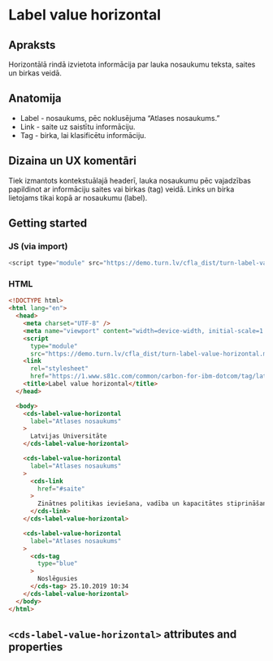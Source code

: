 
# Label value horizontal
## Apraksts
Horizontālā rindā izvietota informācija par lauka nosaukumu teksta, saites un birkas veidā.

## Anatomija
* Label - nosaukums, pēc noklusējuma “Atlases nosaukums.”
* Link - saite uz saistītu informāciju.
* Tag - birka, lai klasificētu informāciju.

## Dizaina un UX komentāri
Tiek izmantots kontekstuālajā headerī, lauka nosaukumu pēc vajadzības papildinot ar informāciju saites vai birkas (tag) veidā. Links un birka  lietojams tikai kopā ar nosaukumu (label). 

## Getting started



### JS (via import)

```javascript
<script type="module" src="https://demo.turn.lv/cfla_dist/turn-label-value-horizontal.min.js"></script>
```



### HTML

```html
<!DOCTYPE html>
<html lang="en">
  <head>
    <meta charset="UTF-8" />
    <meta name="viewport" content="width=device-width, initial-scale=1.0" />
    <script
      type="module"
      src="https://demo.turn.lv/cfla_dist/turn-label-value-horizontal.min.js"></script>
    <link
      rel="stylesheet"
      href="https://1.www.s81c.com/common/carbon-for-ibm-dotcom/tag/latest/plex.css" />
    <title>Label value horizontal</title>
  </head>

  <body>
    <cds-label-value-horizontal
      label="Atlases nosaukums"
    >
      Latvijas Universitāte
    </cds-label-value-horizontal>

    <cds-label-value-horizontal
      label="Atlases nosaukums"
    >
      <cds-link
        href="#saite"
      >
        Zinātnes politikas ieviešana, vadība un kapacitātes stiprināšana
      </cds-link>
    </cds-label-value-horizontal>

    <cds-label-value-horizontal
      label="Atlases nosaukums"
    >
      <cds-tag
        type="blue"
      >
        Noslēgusies
      </cds-tag> 25.10.2019 10:34
    </cds-label-value-horizontal>
  </body>
</html>
```

## `<cds-label-value-horizontal>` attributes and properties

<Props of="cds-label-value-horizontal" />
